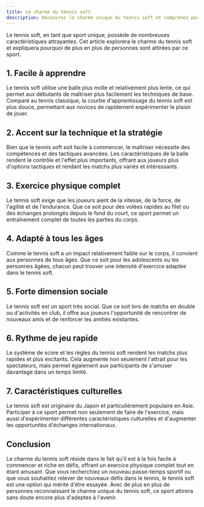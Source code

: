 ```yaml
---
title: Le charme du tennis soft
description: Découvrez le charme unique du tennis soft et comprenez pourquoi ce sport attire tant d'adeptes.
---
```


Le tennis soft, en tant que sport unique, possède de nombreuses caractéristiques attrayantes. Cet article explorera le charme du tennis soft et expliquera pourquoi de plus en plus de personnes sont attirées par ce sport.

## 1. Facile à apprendre

Le tennis soft utilise une balle plus molle et relativement plus lente, ce qui permet aux débutants de maîtriser plus facilement les techniques de base. Comparé au tennis classique, la courbe d'apprentissage du tennis soft est plus douce, permettant aux novices de rapidement expérimenter le plaisir de jouer.

## 2. Accent sur la technique et la stratégie

Bien que le tennis soft soit facile à commencer, le maîtriser nécessite des compétences et des tactiques avancées. Les caractéristiques de la balle rendent le contrôle et l'effet plus importants, offrant aux joueurs plus d'options tactiques et rendant les matchs plus variés et intéressants.

## 3. Exercice physique complet

Le tennis soft exige que les joueurs aient de la vitesse, de la force, de l'agilité et de l'endurance. Que ce soit pour des volées rapides au filet ou des échanges prolongés depuis le fond du court, ce sport permet un entraînement complet de toutes les parties du corps.

## 4. Adapté à tous les âges

Comme le tennis soft a un impact relativement faible sur le corps, il convient aux personnes de tous âges. Que ce soit pour les adolescents ou les personnes âgées, chacun peut trouver une intensité d'exercice adaptée dans le tennis soft.

## 5. Forte dimension sociale

Le tennis soft est un sport très social. Que ce soit lors de matchs en double ou d'activités en club, il offre aux joueurs l'opportunité de rencontrer de nouveaux amis et de renforcer les amitiés existantes.

## 6. Rythme de jeu rapide

Le système de score et les règles du tennis soft rendent les matchs plus rapides et plus excitants. Cela augmente non seulement l'attrait pour les spectateurs, mais permet également aux participants de s'amuser davantage dans un temps limité.

## 7. Caractéristiques culturelles

Le tennis soft est originaire du Japon et particulièrement populaire en Asie. Participer à ce sport permet non seulement de faire de l'exercice, mais aussi d'expérimenter différentes caractéristiques culturelles et d'augmenter les opportunités d'échanges internationaux.

## Conclusion

Le charme du tennis soft réside dans le fait qu'il est à la fois facile à commencer et riche en défis, offrant un exercice physique complet tout en étant amusant. Que vous recherchiez un nouveau passe-temps sportif ou que vous souhaitiez relever de nouveaux défis dans le tennis, le tennis soft est une option qui mérite d'être essayée. Avec de plus en plus de personnes reconnaissant le charme unique du tennis soft, ce sport attirera sans doute encore plus d'adeptes à l'avenir.
